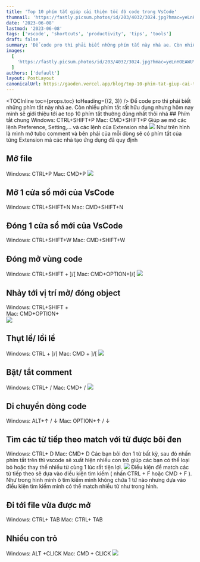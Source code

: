 ```yaml
---
title: 'Top 10 phím tắt giúp cải thiện tốc độ code trong VsCode'
thumnail: 'https://fastly.picsum.photos/id/203/4032/3024.jpg?hmac=yeLnHOEAWUYBtMnanR0-0Q7gSvYbyxPG3PLJYvm170Q'
date: '2023-06-08'
lastmod: '2023-06-08'
tags: ['vscode', 'shortcuts', 'productivity', 'tips', 'tools']
draft: false
summary: 'Để code pro thì phải biết những phím tắt này nhá ae. Còn nhiều phím tắt rất hữu dụng nhưng hôm nay mình sẽ giới thiệu tới ae top 10 phím tắt thường dùng nhất thôi nhá'
images:
  [
    'https://fastly.picsum.photos/id/203/4032/3024.jpg?hmac=yeLnHOEAWUYBtMnanR0-0Q7gSvYbyxPG3PLJYvm170Q',
  ]
authors: ['default']
layout: PostLayout
canonicalUrl: https://gaoden.vercel.app/blog/top-10-phim-tat-giup-cai-thien-toc-do-code-trong-vscode
---
```


<TOCInline toc={props.toc} toHeading={(2, 3)} />
Để code pro thì phải biết những phím tắt này nhá ae. Còn nhiều phím tắt rất hữu dụng nhưng hôm nay mình
sẽ giới thiệu tới ae top 10 phím tắt thường dùng nhất thôi nhá ## Phím tắt chung Windows: CTRL+SHIFT+P
Mac: CMD+SHIFT+P Giúp ae mở các lệnh Preference, Setting,... và các lệnh của Extension nhá ![](https://images.viblo.asia/ee24877b-a5a0-473c-8445-aa519cbb5760.png)
Như trên hình là mình mở tubo comment và bên phải của mỗi dòng sẽ có phím tắt của từng Extension mà các
nhà tạo ứng dụng đã quy định

## Mở file

Windows: CTRL+P
Mac: CMD+P
![](https://images.viblo.asia/9d8ffe5d-cb97-4f69-8e6a-4a15e7ac0cdb.png)

## Mở 1 cửa sổ mới của VsCode

Windows: CTRL+SHIFT+N
Mac: CMD+SHIFT+N

## Đóng 1 cửa sổ mới của VsCode

Windows: CTRL+SHIFT+W
Mac: CMD+SHIFT+W

## Đóng mở vùng code

Windows: CTRL+SHIFT + ]/[
Mac: CMD+OPTION+]/[
![](https://images.viblo.asia/51b5adb1-8a89-41db-bd02-0d6a9ffdaa2a.png)

## Nhảy tới vị trí mở/ đóng object

Windows: CTRL+SHIFT + \
Mac: CMD+OPTION+\
![](https://images.viblo.asia/4fd11f56-6f8c-475b-ad33-460dd219ed6c.png)

## Thụt lề/ lồi lề

Windows: CTRL + ]/[
Mac: CMD + ]/[
![](https://images.viblo.asia/3a7fb8af-f92c-44a4-9765-4742ae453724.png)

## Bật/ tắt comment

Windows: CTRL+ /
Mac: CMD+ /
![](https://images.viblo.asia/1d5d993c-70a8-489a-a088-dbfa8b680c12.png)

## Di chuyển dòng code

Windows: ALT+↑ / ↓
Mac: OPTION+↑ / ↓

## Tìm các từ tiếp theo match với từ được bôi đen

Windows: CTRL+ D
Mac: CMD+ D
Các bạn bôi đen 1 từ bất kỳ, sau đó nhấn phím tắt trên thì vscode sẽ xuất hiện nhiều con trỏ giúp các bạn có thể loại bỏ hoặc thay thế nhiều từ cùng 1 lúc rất tiện lợi.
![](https://images.viblo.asia/0a444470-8cfc-4e7d-8555-cf442f484df5.png)
Điều kiện để match các từ tiếp theo sẽ dựa vào điều kiện tìm kiếm ( nhấn CTRL + F hoặc CMD + F ). Như trong hình mình ô tìm kiếm mình không chứa 1 từ nào nhưng dựa vào điều kiện tìm kiếm mình có thể match nhiều từ như trong hình.

## Đi tới file vừa được mở

Windows: CTRL+ TAB
Mac: CTRL+ TAB

## Nhiều con trỏ

Windows: ALT +CLICK
Mac: CMD + CLICK
![](https://images.viblo.asia/bdfb8b1d-0a25-4d6f-b8ef-48abd2563835.png)
